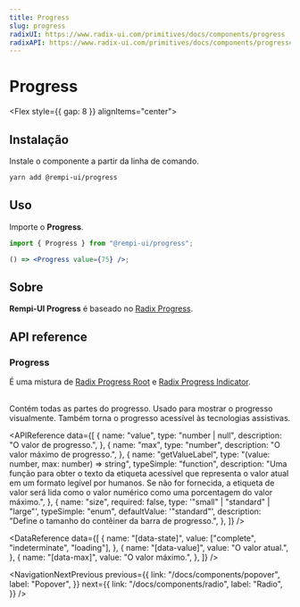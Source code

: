 ```yaml
---
title: Progress
slug: progress
radixUI: https://www.radix-ui.com/primitives/docs/components/progress
radixAPI: https://www.radix-ui.com/primitives/docs/components/progress#api-reference
---
```


# Progress

<Description text="Exibe um indicador que mostra o progresso de conclusão de uma tarefa, geralmente exibido como uma barra de progresso." />

<Flex style={{ gap: 8 }} alignItems="center">
  <RadixUI href="https://www.radix-ui.com/primitives/docs/components/progress" />
  <RadixAPI href="https://www.radix-ui.com/primitives/docs/components/progress#api-reference" />
  <SelectVersion />
</Flex>

<PreviewComponent name="progress" />

## Instalação

Instale o componente a partir da linha de comando.

```bash
yarn add @rempi-ui/progress
```

## Uso

Importe o <strong>Progress</strong>.

```jsx
import { Progress } from "@rempi-ui/progress";

() => <Progress value={75} />;
```

## Sobre

<strong>Rempi-UI Progress</strong> é baseado no [Radix Progress](https://www.radix-ui.com/primitives/docs/components/progress).

## API reference

### Progress

É uma mistura de [Radix Progress Root](https://www.radix-ui.com/primitives/docs/components/progress#root) e [Radix Progress Indicator](https://www.radix-ui.com/primitives/docs/components/progress#indicator).<br/><br/>

Contém todas as partes do progresso. Usado para mostrar o progresso visualmente. Também torna o progresso acessível às tecnologias assistivas.

<MoreInfo
  componentName="Radix Progress Root"
  componentLink="https://www.radix-ui.com/primitives/docs/components/progress#root"
/>
<MoreInfo
  componentName="Radix Progress Indicator"
  componentLink="https://www.radix-ui.com/primitives/docs/components/progress#indicator"
/>

<APIReference
  data={[
    {
      name: "value",
      type: "number | null",
      description: "O valor de progresso.",
    },
    {
      name: "max",
      type: "number",
      description: "O valor máximo de progresso.",
    },
    {
      name: "getValueLabel",
      type: "(value: number, max: number) => string",
      typeSimple: "function",
      description:
        "Uma função para obter o texto da etiqueta acessível que representa o valor atual em um formato legível por humanos. Se não for fornecida, a etiqueta de valor será lida como o valor numérico como uma porcentagem do valor máximo.",
    },
    {
      name: "size",
      required: false,
      type: '"small" | "standard" | "large"',
      typeSimple: "enum",
      defaultValue: '"standard"',
      description: "Define o tamanho do contêiner da barra de progresso.",
    },
  ]}
/>

<DataReference
  data={[
    {
      name: "[data-state]",
      value: ["complete", "indeterminate", "loading"],
    },
    {
      name: "[data-value]",
      value: "O valor atual.",
    },
    {
      name: "[data-max]",
      value: "O valor máximo.",
    },
  ]}
/>

<NavigationNextPrevious
  previous={{
    link: "/docs/components/popover",
    label: "Popover",
  }}
  next={{
    link: "/docs/components/radio",
    label: "Radio",
  }}
/>

<EditThisPage url="components/pt-BR/progress/1.0.0.mdx" />